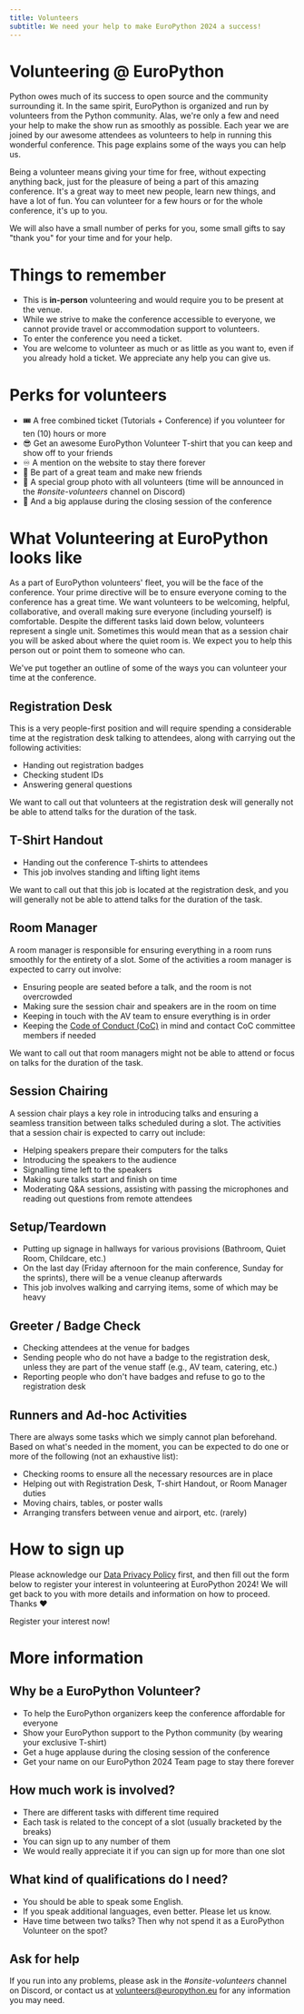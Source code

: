 ```yaml
---
title: Volunteers
subtitle: We need your help to make EuroPython 2024 a success!
---
```


# Volunteering @ EuroPython

Python owes much of its success to open source and the community surrounding it. In the same spirit, EuroPython is organized and run by volunteers from the Python community. Alas, we're only a few and need your help to make the show run as smoothly as possible. Each year we are joined by our awesome attendees as volunteers to help in running this wonderful conference. This page explains some of the ways you can help us.

Being a volunteer means giving your time for free, without expecting anything back, just for the pleasure of being a part of this amazing conference. It's a great way to meet new people, learn new things, and have a lot of fun. You can volunteer for a few hours or for the whole conference, it's up to you.

We will also have a small number of perks for you, some small gifts to say "thank you" for your time and for your help.

# Things to remember

* This is **in-person** volunteering and would require you to be present at the venue.
* While we strive to make the conference accessible to everyone, we cannot provide travel or accommodation support to volunteers.
* To enter the conference you need a ticket.
* You are welcome to volunteer as much or as little as you want to, even if you already hold a ticket. We appreciate any help you can give us.

# Perks for volunteers

* 🎟️ A free combined ticket (Tutorials + Conference) if you volunteer for ten (10) hours or more
* 😎 Get an awesome EuroPython Volunteer T-shirt that you can keep and show off to your friends
* ♾️ A mention on the website to stay there forever
* 🤝 Be part of a great team and make new friends
* 📸 A special group photo with all volunteers (time will be announced in the *#onsite-volunteers* channel on Discord)
* 🎉 And a big applause during the closing session of the conference

# What Volunteering at EuroPython looks like

As a part of EuroPython volunteers' fleet, you will be the face of the conference. Your prime directive will be to ensure everyone coming to the conference has a great time.
We want volunteers to be welcoming, helpful, collaborative, and overall making sure everyone (including yourself) is comfortable.
Despite the different tasks laid down below, volunteers represent a single unit. Sometimes this would mean that as a session chair you will be asked about where the quiet room is. We expect you to help this person out or point them to someone who can.

We've put together an outline of some of the ways you can volunteer your time at the conference.

## Registration Desk

This is a very people-first position and will require spending a considerable time at the registration desk talking to attendees, along with carrying out the following activities:

* Handing out registration badges
* Checking student IDs
* Answering general questions

We want to call out that volunteers at the registration desk will generally not be able to attend talks for the duration of the task.

## T-Shirt Handout

* Handing out the conference T-shirts to attendees
* This job involves standing and lifting light items

We want to call out that this job is located at the registration desk, and you will generally not be able to attend talks for the duration of the task.

## Room Manager

A room manager is responsible for ensuring everything in a room runs smoothly for the entirety of a slot. Some of the activities a room manager is expected to carry out involve:

* Ensuring people are seated before a talk, and the room is not overcrowded
* Making sure the session chair and speakers are in the room on time
* Keeping in touch with the AV team to ensure everything is in order
* Keeping the [Code of Conduct (CoC)](https://www.europython-society.org/coc/) in mind and contact CoC committee members if needed

We want to call out that room managers might not be able to attend or focus on talks for the duration of the task.

## Session Chairing

A session chair plays a key role in introducing talks and ensuring a seamless transition between talks scheduled during a slot. The activities that a session chair is expected to carry out include:

* Helping speakers prepare their computers for the talks
* Introducing the speakers to the audience
* Signalling time left to the speakers
* Making sure talks start and finish on time
* Moderating Q&A sessions, assisting with passing the microphones and reading out questions from remote attendees

## Setup/Teardown

* Putting up signage in hallways for various provisions (Bathroom, Quiet Room, Childcare, etc.)
* On the last day (Friday afternoon for the main conference, Sunday for the sprints), there will be a venue cleanup afterwards
* This job involves walking and carrying items, some of which may be heavy

## Greeter / Badge Check

* Checking attendees at the venue for badges
* Sending people who do not have a badge to the registration desk, unless they are part of the venue staff (e.g., AV team, catering, etc.)
* Reporting people who don't have badges and refuse to go to the registration desk

## Runners and Ad-hoc Activities

There are always some tasks which we simply cannot plan beforehand. Based on what's needed in the moment, you can be expected to do one or more of the following (not an exhaustive list):

* Checking rooms to ensure all the necessary resources are in place
* Helping out with Registration Desk, T-shirt Handout, or Room Manager duties
* Moving chairs, tables, or poster walls
* Arranging transfers between venue and airport, etc. (rarely)

# How to sign up

Please acknowledge our [Data Privacy Policy](https://forms.gle/PCP7bXvdH1QhDBPn6) first, and then fill out the form below to register your interest in volunteering at EuroPython 2024!
We will get back to you with more details and information on how to proceed.
Thanks ❤️

<div class="text-center mb-8">
<ButtonLink href="https://forms.gle/MV4xuRkHq5eN8efZ9">Register your interest now!</ButtonLink>
</div>

# More information

## Why be a EuroPython Volunteer?

* To help the EuroPython organizers keep the conference affordable for everyone
* Show your EuroPython support to the Python community (by wearing your exclusive T-shirt)
* Get a huge applause during the closing session of the conference
* Get your name on our EuroPython 2024 Team page to stay there forever

## How much work is involved?

* There are different tasks with different time required
* Each task is related to the concept of a slot (usually bracketed by the breaks)
* You can sign up to any number of them
* We would really appreciate it if you can sign up for more than one slot

## What kind of qualifications do I need?

* You should be able to speak some English.
* If you speak additional languages, even better. Please let us know.
* Have time between two talks? Then why not spend it as a EuroPython Volunteer on the spot?

## Ask for help

If you run into any problems, please ask in the *#onsite-volunteers* channel on Discord, or contact us at [volunteers@europython.eu](mailto:volunteers@europython.eu) for any information you may need.
